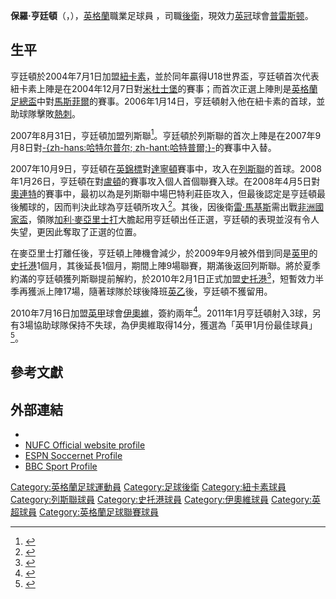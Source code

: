 {{noteta|G1=足球|G2=列斯聯|G3=FAcup
}}
{{Football player infobox
| playername          = 保羅·亨廷頓<br />''Paul Huntington''
| image       = Paul Huntington 2016.jpg
| fullname            = Paul Huntington
| dateofbirth         = {{birth date and age|1987|9|17}}
| cityofbirth         = [[卡萊爾|卡萊爾]]
| countryofbirth      = [[英格蘭|英格蘭]]
| height              = {{height|m=1.91}}
| position            = [[足球後衛|後衛]]
| currentclub = [[普雷斯顿足球俱乐部|普雷斯顿]]
| clubnumber  = 23
| youthyears1 = {{0|0000}}–2005
| youthclubs1 = [[纽卡斯尔联足球俱乐部|纽卡斯尔联]]
| years1      = 2005–2007
| clubs1      = [[纽卡斯尔联足球俱乐部|纽卡斯尔联]]
| caps1       = 11
| goals1      = 1
| years2      = 2007–2010
| clubs2      = [[列斯聯足球會|列斯聯]]
| caps2       = 23
| goals2      = 1
| years3      = 2009
| clubs3      = → [[斯托克港足球俱乐部|斯托克港]] (loan)
| caps3       = 9
| goals3      = 0
| years4      = 2010
| clubs4      = [[斯托克港足球俱乐部|斯托克港]]
| caps4       = 17
| goals4      = 0
| years5      = 2010–2012
| clubs5      = [[约维尔足球俱乐部|约维尔]]
| caps5       = 77
| goals5      = 7
| years6      = 2012–
| clubs6      = [[普雷斯顿足球俱乐部|普雷斯顿]]
| caps6       = 240
| goals6      = 12
| pcupdate            = 2011年2月11日 (五) 02:08 (UTC)
| ntupdate            = 2010年8月9日 (一) 02:18 (UTC)
}}
'''保羅·亨廷頓'''（{{lang-en|'''Paul Huntington'''}}，{{bd|1987年|9月17日|catIdx=H}}），[[英格蘭|英格蘭]]職業足球員 ，司職[[足球後衛|後衛]]，現效力[[英格蘭足球冠軍聯賽|英冠]]球會[[普雷斯顿足球俱乐部|普雷斯顿]]。

==生平==
亨廷頓於2004年7月1日加盟[[纽卡斯尔联足球俱乐部|紐卡素]]，並於同年贏得U18世界盃，亨廷頓首次代表紐卡素上陣是在2004年12月7日對[[米杜士堡足球會|米杜士堡]]的賽事；而首次正選上陣則是[[英格蘭足總盃|英格蘭足總盃]]中對[[马科斯菲尔德足球俱乐部|馬斯菲爾]]的賽事。2006年1月14日，亨廷頓射入他在紐卡素的首球，並助球隊擊敗[[熱刺足球會|熱刺]]。

2007年8月31日，亨廷頓加盟列斯聯<ref>{{Cite web |url=http://news.bbc.co.uk/sport1/hi/football/teams/l/leeds_united/6972246.stm |title=Leeds recruit Martin & Huntington |accessdate=2008-05-23 |archive-date=2017-08-16 |archive-url=https://web.archive.org/web/20170816200559/http://news.bbc.co.uk/sport1/hi/football/teams/l/leeds_united/6972246.stm |dead-url=no }}</ref>。亨廷頓於列斯聯的首次上陣是在2007年9月8日對[[哈特尔普尔联足球俱乐部|-{zh-hans:哈特尔普尔; zh-hant:哈特普爾;}-]]的賽事中入替。

2007年10月9日，亨廷頓在[[英格蘭聯賽錦標|英錦標]]對[[達靈頓足球俱樂部|達寧頓]]賽事中，攻入在[[列斯聯|列斯聯]]的首球。2008年1月26日，亨廷頓在對[[卢顿足球俱乐部|盧頓]]的賽事攻入個人首個聯賽入球。在2008年4月5日對[[萊頓東方足球俱樂部|奧連特]]的賽事中，最初以為是列斯聯中場巴特利莊臣攻入，但最後認定是亨廷頓最後觸球的，因而判決此球為亨廷頓所攻入<ref>{{Cite web |url=http://news.bbc.co.uk/sport1/hi/football/teams/l/leeds_united/6972246.stm |title=Leyton Orient 0 - 2 Leeds |accessdate=2008-05-23 |archive-date=2017-08-16 |archive-url=https://web.archive.org/web/20170816200559/http://news.bbc.co.uk/sport1/hi/football/teams/l/leeds_united/6972246.stm |dead-url=no }}</ref>。其後，因後衛[[雷·馬基斯|雷·馬基斯]]需出戰[[非洲國家盃|非洲國家盃]]，領隊[[加利·麥亞里士打|加利·麥亞里士打]]大膽起用亨廷頓出任正選，亨廷頓的表現並沒有令人失望，更因此奪取了正選的位置。

在麥亞里士打離任後，亨廷頓上陣機會減少，於2009年9月被外借到同是[[英甲|英甲]]的[[斯托克港足球俱乐部|史托港]]1個月，其後延長1個月，期間上陣9場聯賽，期滿後返回列斯聯。將於夏季約滿的亨廷頓獲列斯聯提前解約，於2010年2月1日正式加盟[[斯托克港足球俱乐部|史托港]]<ref>{{cite news |language=en |url=http://www.skysports.com/story/0,19528,12875_5910461,00.html |title=Hatters re-sign Huntington |publisher=Sky Sports |date=2010-02-01 |accessdate=2010-02-02 |archive-date=2016-03-09 |archive-url=https://web.archive.org/web/20160309124625/http://www.skysports.com/story/0,19528,12875_5910461,00.html |dead-url=no }}</ref>，短暫效力半季再獲派上陣17場，隨著球隊於球後降班[[英乙|英乙]]後，亨廷頓不獲留用。

2010年7月16日加盟[[英甲|英甲]]球會[[约维尔足球俱乐部|伊奧維]]，簽約兩年<ref>{{cite news |language=en |url=http://news.bbc.co.uk/sport2/hi/football/teams/y/yeovil/8826437.stm |title=Yeovil Town sign Jean-Paul Kalala and Paul Huntington |publisher=[[BBC|BBC]] Sport |date=2010-07-16 |accessdate=2010-08-09 |archive-date=2019-05-14 |archive-url=https://web.archive.org/web/20190514093825/http://news.bbc.co.uk/sport2/hi/football/teams/y/yeovil/8826437.stm |dead-url=no }}</ref>。2011年1月亨廷頓射入3球，另有3場協助球隊保持不失球，為伊奧維取得14分，獲選為「英甲1月份最佳球員」<ref>{{cite news |language=en |url=http://www.football-league.co.uk/league1/news/20110210/huntington-named-player-of-the-month_2293324_2289269/0,,10794,00.html |title=Huntington named Player of the Month |publisher=[[英格蘭足球聯賽|''football-league.co.uk'']] |date=2011-02-10 |accessdate=2011-02-11 }}{{dead link|date=2017年11月 |bot=InternetArchiveBot |fix-attempted=yes }}</ref>。

==參考文獻==
{{reflist}}

==外部連結==
*{{soccerbase|id=41436|name=亨廷頓}}
*[https://web.archive.org/web/20071009175208/http://www.nufc.premiumtv.co.uk/page/Profiles/0,,10278~33467,00.html NUFC Official website profile]
*[http://soccernet.espn.go.com/players/profile?id=66519&cc=5739 ESPN Soccernet Profile] {{Wayback|url=http://soccernet.espn.go.com/players/profile?id=66519&cc=5739 |date=20080517141643 }}
*[http://news.bbc.co.uk/sport1/shared/bsp/hi/football/statistics/players/h/huntington_309727.stm BBC Sport Profile] {{Wayback|url=http://news.bbc.co.uk/sport1/shared/bsp/hi/football/statistics/players/h/huntington_309727.stm |date=20070919071044 }}

{{DEFAULTSORT:Huntington, Paul}}
[[Category:英格蘭足球運動員|Category:英格蘭足球運動員]]
[[Category:足球後衛|Category:足球後衛]]
[[Category:紐卡素球員|Category:紐卡素球員]]
[[Category:列斯聯球員|Category:列斯聯球員]]
[[Category:史托港球員|Category:史托港球員]]
[[Category:伊奧維球員|Category:伊奧維球員]]
[[Category:英超球員|Category:英超球員]]
[[Category:英格蘭足球聯賽球員|Category:英格蘭足球聯賽球員]]